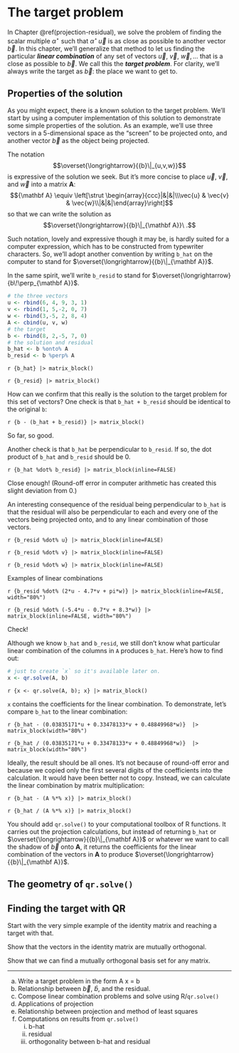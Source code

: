 # The target problem {#target-problem}

In Chapter \@ref(projection-residual), we solve the problem of finding the scalar multiple $\alpha^\star$ such that $\alpha^\star\, \vec{u}$ is as close as possible to another vector $\vec{b}$. In this chapter, we'll generalize that method to let us finding the particular ***linear combination*** of any set of vectors $\vec{u}$, $\vec{v}$, $\vec{w}, \ldots$ that is a close as possible to $\vec{b}$. We call this the ***target problem***. For clarity, we'll always write the target as $\vec{b}$: the place we want to get to.

## Properties of the solution

As you might expect, there is a known solution to the target problem. We'll start by using a computer implementation of this solution to demonstrate some simple properties of the solution. As an example, we'll use three vectors in a 5-dimensional space as the "screen" to be projected onto, and another vector $\vec{b}$ as the object being projected. 

The notation $$\overset{\longrightarrow}{{b}\|_{u,v,w}}$$ is expressive of the solution we seek. But it's more concise to place $\vec{u}$, $\vec{v}$, and $\vec{w}$ into a matrix ${\mathbf A}$:
$${\mathbf A} \equiv \left[\strut \begin{array}{ccc}|&|&|\\\vec{u} & \vec{v} & \vec{w}\\|&|&|\end{array}\right]$$ so that we can write the solution as 
$$\overset{\longrightarrow}{{b}\|_{\mathbf A}}\ .$$

Such notation, lovely and expressive though it may be, is hardly suited for a computer expression, which has to be constructed from typewriter characters. So, we'll adopt another convention by writing `b_hat` on the computer to stand for $\overset{\longrightarrow}{{b}\|_{\mathbf A}}$. 

In the same spirit, we'll write `b_resid` to stand for $\overset{\longrightarrow}{b\!\perp_{\mathbf A}}$.

```r
# the three vectors
u <- rbind(6, 4, 9, 3, 1)
v <- rbind(1, 5,-2, 0, 7)
w <- rbind(3,-5, 2, 8, 4)
A <- cbind(u, v, w)
# the target
b <- rbind(8, 2,-5, 7, 0)
# the solution and residual
b_hat <- b %onto% A
b_resid <- b %perp% A
```


`r {b_hat} |> matrix_block()`

`r {b_resid} |> matrix_block()`

How can we confirm that this really is the solution to the target problem for this set of vectors? One check is that `b_hat + b_resid` should be identical to the original `b`:

`r {b - (b_hat + b_resid)} |> matrix_block()`

So far, so good.

Another check is that `b_hat` be perpendicular to `b_resid`. If so, the dot product of `b_hat` and `b_resid` should be 0.

`r {b_hat %dot% b_resid} |> matrix_block(inline=FALSE)`

Close enough! (Round-off error in computer arithmetic has created this slight deviation from 0.)

An interesting consequence of the residual being perpendicular to `b_hat` is that the residual will also be perpendicular to each and every one of the vectors being projected onto, and to any linear combination of those vectors.

`r {b_resid %dot% u} |> matrix_block(inline=FALSE)`

`r {b_resid %dot% v} |> matrix_block(inline=FALSE)`

`r {b_resid %dot% w} |> matrix_block(inline=FALSE)`

Examples of linear combinations

`r {b_resid %dot% (2*u - 4.7*v + pi*w)} |> matrix_block(inline=FALSE, width="80%")`

`r {b_resid %dot% (-5.4*u - 0.7*v + 8.3*w)} |> matrix_block(inline=FALSE, width="80%")`

Check!

Although we know `b_hat` and `b_resid`, we still don't know what particular linear combination of the columns in `A` produces `b_hat`. Here's how to find out:

```r
# just to create `x` so it's available later on.
x <- qr.solve(A, b)
```

`r {x <- qr.solve(A, b); x} |> matrix_block()`

`x` contains the coefficients for the linear combination. To demonstrate, let's compare `b_hat` to the linear combination:

`r {b_hat - (0.03835171*u + 0.33478133*v + 0.48849968*w)}  |> matrix_block(width="80%")`

`r {b_hat / (0.03835171*u + 0.33478133*v + 0.48849968*w)}  |> matrix_block(width="80%")`

Ideally, the result should be all ones. It's not because of round-off error and because we copied only the first several digits of the coefficients into the calculation. It would have been better not to copy. Instead, we can calculate the linear combination by matrix multiplication:

`r {b_hat - (A %*% x)} |> matrix_block()`

`r {b_hat / (A %*% x)} |> matrix_block()`


::: {.takenote data-latex=""}
You should add `qr.solve()` to your computational toolbox of R functions. It carries out the projection calculations, but instead of returning `b_hat` or $\overset{\longrightarrow}{{b}\|_{\mathbf A}}$ or whatever we want to call the shadow of $\vec{b}$ onto ${\mathbf A}$, it returns the coefficients for the linear combination of the vectors in ${\mathbf A}$ to produce $\overset{\longrightarrow}{{b}\|_{\mathbf A}}$.
:::

## The geometry of `qr.solve()`




## Finding the target with QR 

Start with the very simple example of the identity matrix and reaching a target with that.

Show that the vectors in the identity matrix are mutually orthogonal.

Show that we can find a mutually orthogonal basis set for any matrix.




-----

a. Write a target problem in the form A x = b
b. Relationship between $\vec{b}$, $\hat{b}$, and the residual.
c. Compose linear combination problems and solve using R/`qr.solve()`
d. Applications of projection
e. Relationship between projection and method of least squares
f. Computations on results from `qr.solve()`
    i. b-hat
    ii. residual
    iii. orthogonality between b-hat and residual
